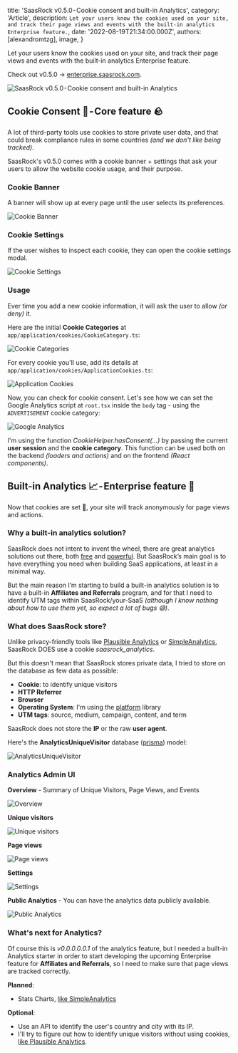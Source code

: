 
  title: 'SaasRock v0.5.0 - Cookie consent and built-in Analytics',
  category: 'Article',
  description: `Let your users know the cookies used on your site, and track their page views and events with the built-in analytics Enterprise feature.`,
  date: '2022-08-19T21:34:00.000Z',
  authors: [alexandromtzg],
  image,
}

Let your users know the cookies used on your site, and track their page views and events with the built-in analytics Enterprise feature.

Check out v0.5.0 → [enterprise.saasrock.com](http://enterprise.saasrock.com).

<img src={image} alt="SaasRock v0.5.0 - Cookie consent and built-in Analytics" />

<!--more-->

## Cookie Consent 🍪 - Core feature 🪨

A lot of third-party tools use cookies to store private user data, and that could break compliance rules in some countries _(and we don't like being tracked)_.

SaasRock's v0.5.0 comes with a cookie banner + settings that ask your users to allow the website cookie usage, and their purpose.

### Cookie Banner

A banner will show up at every page until the user selects its preferences.

![Cookie Banner](https://user-images.githubusercontent.com/8606530/185702794-ffca8aa9-11cc-47d9-8c77-52902e224aa0.png)

### Cookie Settings

If the user wishes to inspect each cookie, they can open the cookie settings modal.

![Cookie Settings](https://user-images.githubusercontent.com/8606530/185702743-ede6850b-1258-4c84-b9a3-491e3f944bdc.png)

### Usage

Ever time you add a new cookie information, it will ask the user to allow _(or deny)_ it.

Here are the initial **Cookie Categories** at `app/application/cookies/CookieCategory.ts`:

![Cookie Categories](https://cdn-images-1.medium.com/max/1600/1*X3oX4AebYpgKyxT2yX6XwA.png)

For every cookie you'll use, add its details at `app/application/cookies/ApplicationCookies.ts`:

![Application Cookies](https://cdn-images-1.medium.com/max/1600/1*93oyQOr4zewrsbm7iFVHAg.png)

Now, you can check for cookie consent. Let's see how we can set the Google Analytics script at `root.tsx` inside the `body` tag - using the `ADVERTISEMENT` cookie category:

![Google Analytics](https://cdn-images-1.medium.com/max/1600/1*3AwWviL85Vh2dSUUrXErBg.png)

I'm using the function _CookieHelper.hasConsent(...)_ by passing the current **user session** and the **cookie category**. This function can be used both on the backend _(loaders and actions)_ and on the frontend _(React components)_.

## Built-in Analytics 📈 - Enterprise feature 🚀

Now that cookies are set 🍪, your site will track anonymously for page views and actions.

### Why a built-in analytics solution?

SaasRock does not intent to invent the wheel, there are great analytics solutions out there, both [free](https://simpleanalytics.com/) and [powerful](https://plausible.io/). But SaasRock’s main goal is to have everything you need when building SaaS applications, at least in a minimal way.

But the main reason I’m starting to build a built-in analytics solution is to have a built-in **Affiliates and Referrals** program, and for that I need to identify UTM tags within SaasRock/your-SaaS _(although I know nothing about how to use them yet, so expect a lot of bugs 😅)_.

### What does SaasRock store?

Unlike privacy-friendly tools like [Plausible Analytics](https://plausible.io/) or [SimpleAnalytics](https://simpleanalytics.com/), SaasRock DOES use a cookie _saasrock_analytics_.

But this doesn't mean that SaasRock stores private data, I tried to store on the database as few data as possible:

- **Cookie**: to identify unique visitors
- **HTTP Referrer**
- **Browser**
- **Operating System**: I'm using the [platform](https://github.com/bestiejs/platform.js) library
- **UTM tags**: source, medium, campaign, content, and term

SaasRock does not store the **IP** or the raw **user agent**.

Here's the **AnalyticsUniqueVisitor** database ([prisma](http://prisma.io/)) model:

![AnalyticsUniqueVisitor](https://cdn-images-1.medium.com/max/1600/1*RJptaI4rMaHP0Z_QtwBZ5g.png)

### Analytics Admin UI

**Overview** - Summary of Unique Visitors, Page Views, and Events

![Overview](https://user-images.githubusercontent.com/8606530/185703088-30099646-143f-4484-a858-9bc4d60d1bfc.png)

**Unique visitors**

![Unique visitors](https://user-images.githubusercontent.com/8606530/185703140-1fe932ab-e895-425c-b0ee-05e345f20b45.png)

**Page views**

![Page views](https://user-images.githubusercontent.com/8606530/185703188-e40df302-3a75-41ea-b7bb-a16b5c3bb714.png)

**Settings**

![Settings](https://user-images.githubusercontent.com/8606530/185703214-993fd021-9a7f-4774-86a9-875a96e499c3.png)

**Public Analytics** - You can have the analytics data publicly available.

![Public Analytics
](https://user-images.githubusercontent.com/8606530/185703243-f3667bb2-aff6-4344-8780-0da1031410e4.png)

### What's next for Analytics?

Of course this is _*v0.0.0.0.0.1*_ of the analytics feature, but I needed a built-in Analytics starter in order to start developing the upcoming Enterprise feature for **Affiliates and Referrals**, so I need to make sure that page views are tracked correctly.

**Planned**:

- Stats Charts, [like SimpleAnalytics](https://simpleanalytics.com/)

**Optional**:

- Use an API to identify the user's country and city with its IP.
- I'll try to figure out how to identify unique visitors without using cookies, [like Plausible Analytics](https://plausible.io/data-policy#how-we-count-unique-users-without-cookies).
